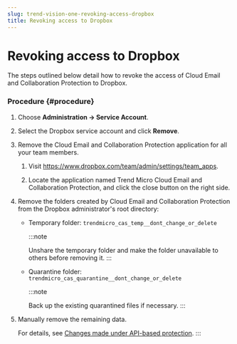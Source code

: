 ```yaml
---
slug: trend-vision-one-revoking-access-dropbox
title: Revoking access to Dropbox
---
```

# Revoking access to Dropbox

The steps outlined below detail how to revoke the access of Cloud Email and Collaboration Protection to Dropbox.

### Procedure {#procedure}

1.  Choose **Administration → Service Account**.

2.  Select the Dropbox service account and click **Remove**.

3.  Remove the Cloud Email and Collaboration Protection application for all your team members.

    1.  Visit <https://www.dropbox.com/team/admin/settings/team_apps>.

    2.  Locate the application named Trend Micro Cloud Email and Collaboration Protection, and click the close button on the right side.

4.  Remove the folders created by Cloud Email and Collaboration Protection from the Dropbox administrator's root directory:

    - Temporary folder: `trendmicro_cas_temp__dont_change_or_delete`

      :::note

      Unshare the temporary folder and make the folder unavailable to others before removing it.
      :::

    - Quarantine folder: `trendmicro_cas_quarantine__dont_change_or_delete`

      :::note

      Back up the existing quarantined files if necessary.
      :::

5.  Manually remove the remaining data.

    For details, see [Changes made under API-based protection](changes-api-based-protection.mdx).
:::
